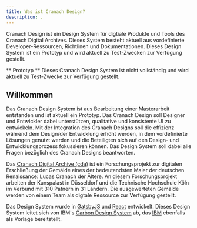 ```yaml
---
title: Was ist Cranach Design?
description: .
---
```


<PageDescription>

Cranach Design ist ein Design System für digtiale Produkte und Tools des Cranach Digital Archives. Dieses System besteht aktuell aus vordefinierte Developer-Ressourcen, Richtlinen und Dokumentationen. Dieses Design System ist ein Prototyp und wird aktuell zu Test-Zwecken zur Verfügung gestellt.

</PageDescription>

<InlineNotification>

** Prototyp ** Dieses Cranach Design System ist nicht vollständig und wird aktuell zu Test-Zwecke zur Verfügung gestellt.

</InlineNotification>


## Willkommen
Das Cranach Design System ist aus Bearbeitung einer Masterarbeit entstanden und ist aktuell ein Prototyp. Das Cranach Design soll Designer und Entwickler dabei unterstützen, qualitative und konsistente UI zu entwickeln. Mit der Integration des Cranach Designs soll die effizienz während dem Design/der Entwicklung erhöht werden, in dem vordefinierte Lösungen genutzt werden und die Beteiligten sich auf den Design- und Entwicklungsprozess fokussieren können. Das Design System soll dabei alle Fragen bezüglich des Cranach Designs beantworten.

Das [Cranach Digital Archive (cda)](https://lucascranach.org) ist ein Forschungsprojekt zur digitalen Erschließung der Gemälde eines der bedeutendsten Maler der deutschen Renaissance: Lucas Cranach der Ältere. An diesem Forschungsprojekt arbeiten der Kunspalast in Düsseldorf und die Technische Hochschule Köln im Verbund mit 310 Patnern in 31 Ländern. Die ausgewerteten Gemälde werden von einem Team als digtale Ressource zur Verfügung gestellt.

Das Design System wurde in [GatsbyJS](gatsby.js) und [React](https://reactjs.org) entwickelt. Dieses Design System leitet sich von IBM's [Carbon Design System](https://www.carbondesignsystem.com) ab, das [IBM](https://www.ibm.com/de-de) ebenfalls als Vorlage bereitstellt.
